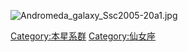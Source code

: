 {{catmore}}
[[Image:Andromeda_galaxy_Ssc2005-20a1.jpg|right]]
{{Commons cat|Andromeda Galaxy}}
{{Commonscat|Andromeda Galaxy}}

[[Category:本星系群|Category:本星系群]]
[[Category:仙女座|Category:仙女座]]